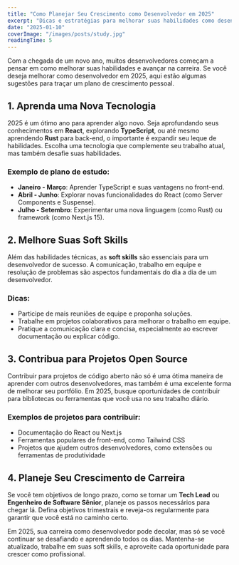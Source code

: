 ```yaml
---
title: "Como Planejar Seu Crescimento como Desenvolvedor em 2025"
excerpt: "Dicas e estratégias para melhorar suas habilidades como desenvolvedor, explorar novas tecnologias e avançar na carreira em 2025."
date: "2025-01-10"
coverImage: "/images/posts/study.jpg"
readingTime: 5
---
```


Com a chegada de um novo ano, muitos desenvolvedores começam a pensar em como melhorar suas habilidades e avançar na carreira. Se você deseja melhorar como desenvolvedor em 2025, aqui estão algumas sugestões para traçar um plano de crescimento pessoal.

## 1. Aprenda uma Nova Tecnologia

2025 é um ótimo ano para aprender algo novo. Seja aprofundando seus conhecimentos em **React**, explorando **TypeScript**, ou até mesmo aprendendo **Rust** para back-end, o importante é expandir seu leque de habilidades. Escolha uma tecnologia que complemente seu trabalho atual, mas também desafie suas habilidades.

### Exemplo de plano de estudo:

- **Janeiro - Março**: Aprender TypeScript e suas vantagens no front-end.
- **Abril - Junho**: Explorar novas funcionalidades do React (como Server Components e Suspense).
- **Julho - Setembro**: Experimentar uma nova linguagem (como Rust) ou framework (como Next.js 15).

## 2. Melhore Suas Soft Skills

Além das habilidades técnicas, as **soft skills** são essenciais para um desenvolvedor de sucesso. A comunicação, trabalho em equipe e resolução de problemas são aspectos fundamentais do dia a dia de um desenvolvedor.

### Dicas:

- Participe de mais reuniões de equipe e proponha soluções.
- Trabalhe em projetos colaborativos para melhorar o trabalho em equipe.
- Pratique a comunicação clara e concisa, especialmente ao escrever documentação ou explicar código.

## 3. Contribua para Projetos Open Source

Contribuir para projetos de código aberto não só é uma ótima maneira de aprender com outros desenvolvedores, mas também é uma excelente forma de melhorar seu portfólio. Em 2025, busque oportunidades de contribuir para bibliotecas ou ferramentas que você usa no seu trabalho diário.

### Exemplos de projetos para contribuir:

- Documentação do React ou Next.js
- Ferramentas populares de front-end, como Tailwind CSS
- Projetos que ajudem outros desenvolvedores, como extensões ou ferramentas de produtividade

## 4. Planeje Seu Crescimento de Carreira

Se você tem objetivos de longo prazo, como se tornar um **Tech Lead** ou **Engenheiro de Software Sênior**, planeje os passos necessários para chegar lá. Defina objetivos trimestrais e reveja-os regularmente para garantir que você está no caminho certo.

Em 2025, sua carreira como desenvolvedor pode decolar, mas só se você continuar se desafiando e aprendendo todos os dias. Mantenha-se atualizado, trabalhe em suas soft skills, e aproveite cada oportunidade para crescer como profissional.

```

```
